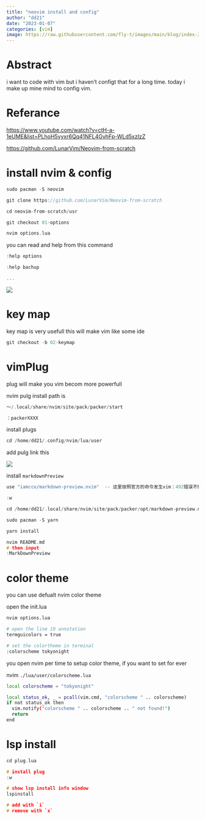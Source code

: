 ```yaml
---
title: "neovim install and config"
author: "dd21"
date: "2023-01-07"
categories: [vim]
image: https://raw.githubusercontent.com/fly-t/images/main/blog/index-2023-01-07-21-57-02.png
---
```


# Abstract

i want to code with vim but i haven't configt that for a long time. today i make up mine mind to config vim.

# Referance

[https://www.youtube.com/watch?v=ctH-a-1eUME&list=PLhoH5vyxr6Qq41NFL4GvhFp-WLd5xzIzZ
](https://www.youtube.com/watch?v=ctH-a-1eUME&list=PLhoH5vyxr6Qq41NFL4GvhFp-WLd5xzIzZ)

[https://github.com/LunarVim/Neovim-from-scratch](https://github.com/LunarVim/Neovim-from-scratch)

# install nvim & config

```c
sudo pacman -S neovim

git clone https://github.com/LunarVim/Neovim-from-scratch

cd neovim-from-scratch/usr

git checkout 01-options

nvim options.lua
```

you can read and help from this command

```c
:help options

:help bachup

...
```

![](https://raw.githubusercontent.com/fly-t/images/main/blog/index-2023-01-07-22-11-59.png)

# key map

key map is very usefull this will make vim like some ide

```c
git checkout -b 02-keymap
```

# vimPlug

plug will make you vim becom more powerfull

nvim pulg install path is 

``` c
～/.local/share/nvim/site/pack/packer/start

：packerXXXX
```
install plugs

``` c
cd /home/dd21/.config/nvim/lua/user

```
add pulg link this

![](https://raw.githubusercontent.com/fly-t/images/main/blog/index-2023-01-08-00-55-39.png)

install `markdownPreview`

``` c
use "iamcco/markdown-preview.nvim"  -- 这里按照官方的命令发生vim：492错误不知道怎么回事，不添加选项没有任何问题

:w

cd /home/dd21/.local/share/nvim/site/pack/packer/opt/markdown-preview.nvim/app

sudo pacman -S yarn 

yarn install 

nvim README.md
# then input 
:MarkDownPreview
```

# color theme

you can use defualt nvim color theme

open the init.lua

``` bash
nvim options.lua

# open the line 19 annotation
termguicolors = true

# set the colortheme in terminal
:colorscheme tokyonight
```

you open nvim per time to setup color theme, if you want to set for ever

nvim `./lua/user/colorscheme.lua`
``` bash
local colorscheme = "tokyonight"

local status_ok, _ = pcall(vim.cmd, "colorscheme " .. colorscheme)
if not status_ok then
  vim.notify("colorscheme " .. colorscheme .. " not found!")
  return
end
```

# lsp install

``` c
cd plug.lua

# install plug
:w

# show lsp install info window
lspinstall

# add with `i`
# remove with `x`


```
